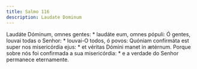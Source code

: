 ```yaml
---
title: Salmo 116
description: Laudate Dominum
---
```


<div class="side-by-side not-content">
  <span>Laudáte Dóminum, omnes gentes: * laudáte eum, omnes pópuli:</span>
  <span>Ó gentes, louvai todas o Senhor: * louvai-O todos, ó povos:</span>
  <span>
    Quóniam confirmáta est super nos misericórdia ejus: * et véritas Dómini
    manet in ætérnum.
  </span>
  <span>
    Porque sobre nós foi confirmada a sua misericórdia: * e a verdade do Senhor
    permanece eternamente.
  </span>
</div>
